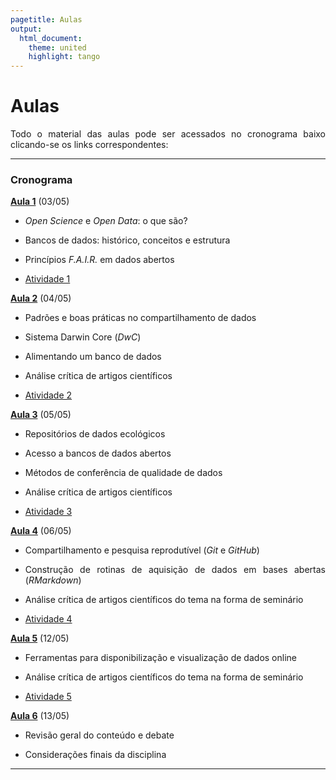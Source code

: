 ```yaml
---
pagetitle: Aulas
output: 
  html_document:
    theme: united
    highlight: tango
---
```

<style>
body {
text-align: justify}
</style>


# Aulas

Todo o material das aulas pode ser acessados no cronograma baixo clicando-se os links correspondentes:

***

### Cronograma

[**Aula 1**](https://docs.google.com/presentation/d/1j-2CDbvavYjV5kYlm8UkTqC2Z8ep0dS4p1X33fxf5HY/edit?usp=sharing) (03/05)

-   *Open Science* e *Open Data*: o que são?

-   Bancos de dados: histórico, conceitos e estrutura

-   Princípios *F.A.I.R.* em dados abertos

-   [Atividade 1](atividade1.html)


[**Aula 2**](https://docs.google.com/presentation/d/1-0CXE87QRoRxaw2gQ7cJjofBH77u9arURmZDk0zKbgo/edit?usp=sharing) (04/05)

-   Padrões e boas práticas no compartilhamento de dados

-   Sistema Darwin Core (*DwC*)

-   Alimentando um banco de dados

-   Análise crítica de artigos científicos

-   [Atividade 2](atividade2.html)


[**Aula 3**](https://docs.google.com/presentation/d/1MUOq0bpQRwD-v8dVmPiQwdwxvrMs2Dypvuynn8fMJHQ/edit?usp=sharing) (05/05)

-   Repositórios de dados ecológicos

-   Acesso a bancos de dados abertos

-   Métodos de conferência de qualidade de dados

-   Análise crítica de artigos científicos

-   [Atividade 3](atividade3.html)


[**Aula 4**](https://docs.google.com/presentation/d/124h0vVwljvU_o6oGex5B85cFQ57duFNY5t3xLTQk7XU/edit?usp=sharing) (06/05)

-   Compartilhamento e pesquisa reprodutível (*Git* e *GitHub*)

-   Construção de rotinas de aquisição de dados em bases abertas (*RMarkdown*)

-   Análise crítica de artigos científicos do tema na forma de seminário

-   [Atividade 4](atividade4.html)


[**Aula 5**](https://docs.google.com/presentation/d/1LzS4OiMxpiI9AwkcJj9fuB26nvE4xYXYU8WH20Ulqy4/edit?usp=sharing) (12/05)

-   Ferramentas para disponibilização e visualização de dados online

-   Análise crítica de artigos científicos do tema na forma de seminário

-   [Atividade 5](atividade5.html)


[**Aula 6**](https://docs.google.com/presentation/d/1LzS4OiMxpiI9AwkcJj9fuB26nvE4xYXYU8WH20Ulqy4/edit?usp=sharing) (13/05)

-   Revisão geral do conteúdo e debate

-   Considerações finais da disciplina


***